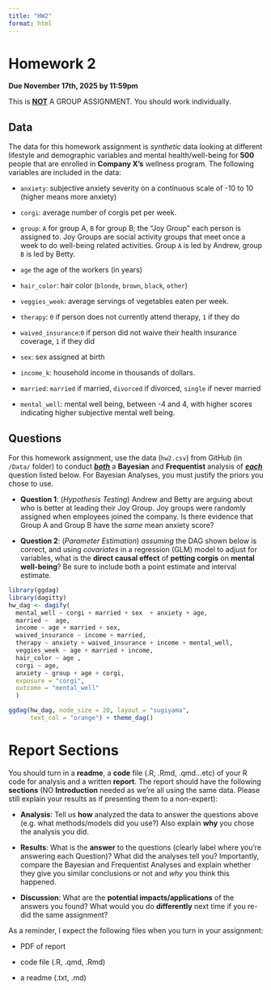 ```yaml
---
title: "HW2"
format: html
---
```


# Homework 2

**Due November 17th, 2025 by 11:59pm**

This is [**NOT**]{.underline} A GROUP ASSIGNMENT. You should work individually.

## Data

The data for this homework assignment is *synthetic* data looking at different lifestyle and demographic variables and mental health/well-being for **500** people that are enrolled in **Company X's** wellness program. The following variables are included in the data:

-   `anxiety`: subjective anxiety severity on a continuous scale of -10 to 10 (higher means more anxiety)

-   `corgi`: average number of corgis pet per week.

-   `group`: `A` for group A, `B` for group B; the "Joy Group" each person is assigned to. Joy Groups are social activity groups that meet once a week to do well-being related activities. Group `A` is led by Andrew, group `B` is led by Betty.

-   `age` the age of the workers (in years)

-   `hair_color`: hair color (`blonde`, `brown`, `black`, `other`)

-   `veggies_week`: average servings of vegetables eaten per week.

-   `therapy`: `0` if person does not currently attend therapy, `1` if they do

-   `waived_insurance`:`0` if person did not waive their health insurance coverage, `1` if they did

-   `sex`: sex assigned at birth

-   `income_k`: household income in thousands of dollars.

-   `married`: `married` if married, `divorced` if divorced, `single` if never married

-   `mental_well`: mental well being, between -4 and 4, with higher scores indicating higher subjective mental well being.

## Questions

For this homework assignment, use the data (`hw2.csv`) from GitHub (in `/Data/` folder) to conduct [***both***]{.underline} a **Bayesian** and **Frequentist** analysis of [***each***]{.underline} question listed below. For Bayesian Analyses, you must justify the priors you chose to use.

-   **Question 1**: (*Hypothesis Testing*) Andrew and Betty are arguing about who is better at leading their Joy Group. Joy groups were randomly assigned when employees joined the company. Is there evidence that Group A and Group B have the *same* mean anxiety score?

-   **Question 2**: (*Parameter Estimation*) *assuming* the DAG shown below is correct, and using *covariates* in a regression (GLM) model to adjust for variables, what is the **direct causal effect** of **petting corgis** on **mental well-being**? Be sure to include both a point estimate and interval estimate.

```r
library(ggdag)
library(dagitty)
hw_dag <- dagify(
  mental_well ~ corgi + married + sex  + anxiety + age,
  married ~  age,
  income ~ age + married + sex,
  waived_insurance ~ income + married,
  therapy ~ anxiety + waived_insurance + income + mental_well,
  veggies_week ~ age + married + income,
  hair_color ~ age ,
  corgi ~ age,
  anxiety ~ group + age + corgi,
  exposure = "corgi",
  outcome = "mental_well"
  )

ggdag(hw_dag, node_size = 20, layout = "sugiyama",
      text_col = "orange") + theme_dag()

```

# Report Sections

You should turn in a **readme**, a **code** file (.R, .Rmd, .qmd...etc) of your R code for analysis and a written **report**. The report should have the following **sections** (NO **Introduction** needed as we're all using the same data. Please still explain your results as if presenting them to a non-expert):

-   **Analysis**: Tell us **how** analyzed the data to answer the questions above (e.g. what methods/models did you use?) Also explain **why** you chose the analysis you did.

-   **Results**: What is the **answer** to the questions (clearly label where you're answering each Question)? What did the analyses tell you? Importantly, compare the Bayesian and Frequentist Analyses and explain whether they give you similar conclusions or not and *why* you think this happened.

-   **Discussion**: What are the **potential impacts/applications** of the answers you found? What would you do **differently** next time if you re-did the same assignment?

As a reminder, I expect the following files when you turn in your assignment:

-   PDF of report

-   code file (.R, .qmd, .Rmd)

-   a readme (.txt, .md)
